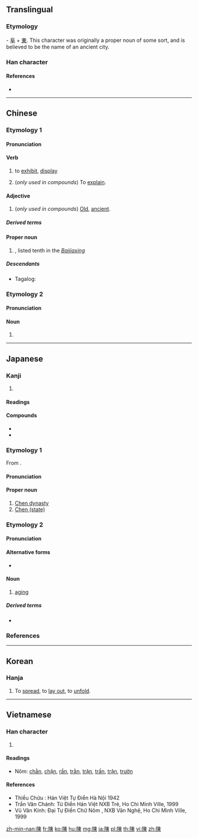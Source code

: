 {{character info/new}}
{{also|陈}}
==Translingual==
{{stroke order|strokes=11|type=tbw}}

===Etymology===
{{Han etyl}}
{{liushu|i}} - [[阜]] + [[東]]. This character was originally a proper noun of some sort, and is believed to be the name of an ancient city.

===Han character===
{{Han char|rn=170|rad=阜|as=08|sn=11|four=75296|canj=NLDW|ids=⿰[[阜|⻖]][[東]]}}

====References====
* {{Han ref|kx=1353.190|dkj=41698|dj=1856.060|hdz=64136.010|uh=9673|ud=38515|bh=B3AF|bd=45999}}

----

==Chinese==
{{zh-forms|s=陈}}

===Etymology 1===

====Pronunciation====
{{zh-pron
|m=chén
|c=can4
|mn=qz,tw,xm,zz:tân/qz,tw,xm,zz:tîn
|mn_note=tân - vernacular; tîn - literary
|mc=y
|oc=y
|cat=v,a,pn
}}

====Verb====
{{zh-verb}}

# to [[exhibit]], [[display]]
#: {{zh-l|陳設}}
# (''only used in compounds'') To [[explain]].
#: {{zh-x|陳述|to [[describe]]}}

====Adjective====
{{zh-adj}}

# (''only used in compounds'') [[old|Old]], [[ancient]].
#: {{zh-x|陳年|old}}

=====Derived terms=====
{{zh-der|陳酒:aged liquor|陳皮}}

====Proper noun====
{{zh-proper noun}}

# {{surname|lang=zh}}, listed tenth in the ''[[:w:Baijiaxing|Baijiaxing]]''

=====Descendants=====
* {{qualifier|Hokkien dialect}} Tagalog: {{l|tl|Tan}}

===Etymology 2===

====Pronunciation====
{{zh-pron
|m=zhèn
|c=zan6
|cat=n
}}

====Noun====
{{zh-noun}}

# {{alternative form of|陣|lang=zh}}

----

==Japanese==

===Kanji===
{{ja-kanji|rs=阜08}}

# {{defn|lang=ja|sort=阜08}}

====Readings====
{{ja-readings|goon=[[じん]] (jin) {{non-joyo-reading}}|kanon=[[ちん]] (chin)|kun=[[つらねる]] (tsuraneru), [[のべる]] ([[陳べる]], noberu), [[ふるい]] (furui)}}

====Compounds====
* {{ja-r|陳述|ちんじゅつ}}
* {{ja-r|陳列|ちんれつ}}

{{wikipedia|lang=ja}}

===Etymology 1===
{{ja-kanjitab|ちん|yomi=o}}
From {{etyl|sort=ちん|ltc|ja}} {{m|zh|陳|tr=ɖˠiɪn}}.

====Pronunciation====
{{ja-pron|yomi=kanon|ちん}}

====Proper noun====
{{ja-pos|proper|ちん}}

# [[w:Chen dynasty|Chen dynasty]]
# [[w:Chen (state)|Chen (state)]]

===Etymology 2===
{{ja-kanjitab|ひね|yomi=k}}

====Pronunciation====
{{ja-pron|yomi=k|ひね|acc=1|acc_ref=DJR,NHK}}

====Alternative forms====
* {{ja-l|老成}}

====Noun====
{{ja-noun|ひね}}

# [[age|aging]]

=====Derived terms=====
* {{ja-r|陳ねる|ひねる}}

===References===
<references/>

----

==Korean==

===Hanja===
{{ko-hanja|hangeul=진|eumhun=|rv=jin|mr=chin|y=cin}}

# To [[spread]], to [[lay out]], to [[unfold]].

----

==Vietnamese==

===Han character===
{{vi-hantu|[[trần]], [[trận]], [[rần]], [[trằn]], [[trườn]], [[chằn]], [[dằn]]|rs=阜08}}

# {{defn|lang=vi|sort=阜08}}

====Readings====
* Nôm: [[chằn]], [[chặn]], [[rần]], [[trằn]], [[trặn]], [[trần]], [[trận]], [[trườn]]

====References====
* Thiều Chửu : Hán Việt Tự Điển Hà Nội 1942
* Trần Văn Chánh: Từ Điển Hán Việt NXB Trẻ, Ho Chi Minh Ville, 1999
* Vũ Văn Kính: Đại Tự Điển Chữ Nôm , NXB Văn Nghệ, Ho Chi Minh Ville, 1999

[[zh-min-nan:陳]]
[[fr:陳]]
[[ko:陳]]
[[hu:陳]]
[[mg:陳]]
[[ja:陳]]
[[pl:陳]]
[[th:陳]]
[[vi:陳]]
[[zh:陳]]